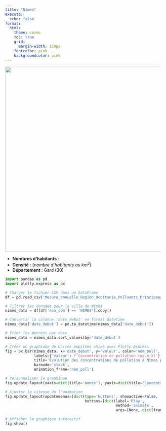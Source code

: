 ```yaml
---
title: "Nîmes"
execute:
  echo: false
format:
  html:
    theme: cosmo
    toc: true
    grid:
      margin-width: 150px
    fontcolor: pink
    backgroundcolor: pink
---
```


![](nimes.svg){width=600px}

* **Nombres d'habitants** : 
* **Densité** :  (*nombre d'habitants au $km^2$*)
* **Département** : Gard (30)

```python

import pandas as pd
import plotly.express as px

# Charger le fichier CSV dans un DataFrame
df = pd.read_csv('Mesure_annuelle_Region_Occitanie_Polluants_Principaux.csv')

# Filtrer les données pour la ville de Nîmes
nimes_data = df[df['nom_com'] == 'NIMES'].copy()

# Convertir la colonne 'date_debut' en format datetime
nimes_data['date_debut'] = pd.to_datetime(nimes_data['date_debut'])

# Trier les données par date
nimes_data = nimes_data.sort_values(by='date_debut')

# Créer un graphique de barres empilées animé avec Plotly Express
fig = px.bar(nimes_data, x='date_debut', y='valeur', color='nom_poll',
             labels={'valeur': f'Concentration de pollution (ug.m-3)'},
             title='Évolution des concentrations de pollution à Nîmes par année',
             barmode='stack',
             animation_frame='nom_poll')

# Personnaliser le graphique
fig.update_layout(xaxis=dict(title='Année'), yaxis=dict(title='Concentration de pollution (ug.m-3)'))

# Ajuster la vitesse de l'animation
fig.update_layout(updatemenus=[dict(type='buttons', showactive=False,
                                    buttons=[dict(label='Play',
                                                  method='animate',
                                                  args=[None, dict(frame=dict(duration=1000, redraw=True), fromcurrent=True)])])])

# Afficher le graphique interactif
fig.show()



```
